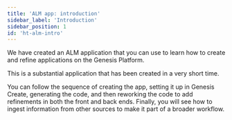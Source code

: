 ```yaml
---
title: 'ALM app: introduction'
sidebar_label: 'Introduction'
sidebar_position: 1
id: 'ht-alm-intro'
---
```



We have created an ALM application that you can use to learn how to create and refine applications on the Genesis Platform.

This is a substantial application that has been created in a very short time.

You can follow the sequence of creating the app, setting it up in Genesis Create, generating the code, and then reworking the code to add refinements in both the front and back ends. Finally, you will see how to ingest information from other sources to make it part of a broader workflow.
